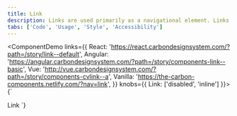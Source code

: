 ```yaml
---
title: Link
description: Links are used primarily as a navigational element. Links may also change what or how data is displayed.
tabs: ['Code', 'Usage', 'Style', 'Accessibility']
---
```


<ComponentDemo
  links={{
    React: 'https://react.carbondesignsystem.com/?path=/story/link--default',
    Angular:
      'https://angular.carbondesignsystem.com/?path=/story/components-link--basic',
    Vue: 'http://vue.carbondesignsystem.com/?path=/story/components-cvlink--a',
    Vanilla: 'https://the-carbon-components.netlify.com/?nav=link',
  }}
  knobs={{ Link: ['disabled', 'inline'] }}>
  {`
  <Link href="#">Link</Link>
  `}
</ComponentDemo>
